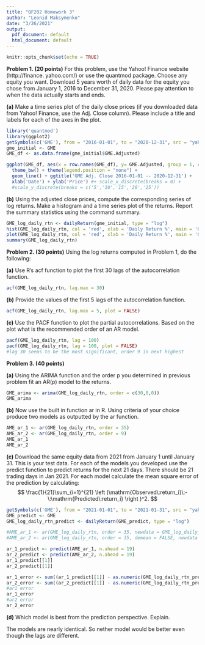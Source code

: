 ---
title: "QF202 Homework 3"
author: "Leonid Maksymenko"
date: "3/26/2021"
output:
  pdf_document: default
  html_document: default
---

```{r setup, include=FALSE}
knitr::opts_chunk$set(echo = TRUE)
```

**Problem 1. (20 points)** For this problem, use the Yahoo! Finance website (http://finance.
yahoo.com/) or use the quantmod package. Choose any equity you want. Download 5 years worth
of daily data for the equity you chose from January 1, 2016 to December 31, 2020. Please pay
attention to when the data actually starts and ends.

**(a)** Make a time series plot of the daily close prices (if you downloaded data from Yahoo! Finance,
use the Adj. Close column). Please include a title and labels for each of the axes in the plot.

```{r}
library('quantmod')
library(ggplot2)
getSymbols(c('GME'), from = "2016-01-01", to = "2020-12-31", src = "yahoo")
gme_initial <- GME
GME_df <- as.data.frame(gme_initial$GME.Adjusted)

ggplot(GME_df, aes(x = row.names(GME_df), y= GME.Adjusted, group = 1, color = 0)) +
  theme_bw() + theme(legend.position = "none") +
  geom_line() + ggtitle('GME Adj. Close 2016-01-01 -- 2020-12-31') +
  xlab('Date') + ylab('Price') #+ scale_x_discrete(breaks = 0) +
  #scale_y_discrete(breaks = c('5','10','15','20','25'))

```


**(b)** Using the adjusted close prices, compute the corresponding series of log returns. Make a
histogram and a time series plot of the returns. Report the summary statistics using the
command summary.

```{r}
GME_log_daily_rtn <- dailyReturn(gme_initial, type = "log")
hist(GME_log_daily_rtn, col = 'red', xlab = 'Daily Return %', main = 'GME Daily Returns 2016/01/01 - 2020/12/31')
plot(GME_log_daily_rtn, col = 'red', xlab = 'Daily Return %', main = 'GME Daily Returns 2016/01/01 - 2020/12/31')
summary(GME_log_daily_rtn)
```


**Problem 2. (30 points)** Using the log returns computed in Problem 1, do the following:

**(a)** Use R’s acf function to plot the first 30 lags of the autocorrelation function.

```{r}
acf(GME_log_daily_rtn, lag.max = 30)
```

**(b)** Provide the values of the first 5 lags of the autocorrelation function.

```{r}
acf(GME_log_daily_rtn, lag.max = 5, plot = FALSE)
```

**(c)** Use the PACF function to plot the partial autocorrelations. Based on the plot what is the
recommended order of an AR model.

```{r}
pacf(GME_log_daily_rtn, lag = 100)
pacf(GME_log_daily_rtn, lag = 100, plot = FALSE)
#lag 30 seems to be the most significant, order 9 in next highest
```

**Problem 3. (40 points)**

**(a)** Using the ARIMA function and the order p you determined in previous problem fit an AR(p)
model to the returns.

```{r}
GME_arima <- arima(GME_log_daily_rtn, order = c(30,0,0))
GME_arima
```

**(b)** Now use the built in function ar in R. Using criteria of your choice produce two models as
outputted by the ar function.

```{r}
AME_ar_1 <- ar(GME_log_daily_rtn, order = 35)
AME_ar_2 <- ar(GME_log_daily_rtn, order = 9)
AME_ar_1
AME_ar_2
```

**(c)** Download the same equity data from 2021 from January 1 until January 31. This is your test
data. For each of the models you developed use the predict function to predict returns for
the next 21 days. There should be 21 trading days in Jan 2021. For each model calculate the
mean square error of the prediction by calculating:
$$
\frac{1}{21}\sum_{i=1}^{21} \left (\mathrm{Observed\:return_i}\:-\:\mathrm{Predicted\:return_i} \right )^2.
$$


```{r}
getSymbols(c('GME'), from = "2021-01-01", to = "2021-01-31", src = "yahoo")
GME_predict <- GME
GME_log_daily_rtn_predict <- dailyReturn(GME_predict, type = "log")

#AME_ar_1 <- ar(GME_log_daily_rtn, order = 35, newdata = GME_log_daily_rtn_predict)
#AME_ar_2 <- ar(GME_log_daily_rtn, order = 35, demean = FALSE, newdata = GME_log_daily_rtn_predict)

ar_1_predict <- predict(AME_ar_1, n.ahead = 19)
ar_2_predict <- predict(AME_ar_2, n.ahead = 19)
ar_1_predict[[1]]
ar_2_predict[[1]]

ar_1_error <- sum((ar_1_predict[[1]] - as.numeric(GME_log_daily_rtn_predict))^2)/19
ar_2_error <- sum((ar_2_predict[[1]] - as.numeric(GME_log_daily_rtn_predict))^2)/19
#ar1 error
ar_1_error
#ar2 error
ar_2_error

```
**(d)** Which model is best from the prediction perspective. Explain.

The models are nearly identical. So nether model would be better even though the lags are different.
